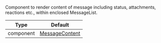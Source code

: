 Component to render content of message including status, attachments, reactions etc., within enclosed MessageList.

| Type | Default |
| - | - |
| component | [MessageContent](/reactnative/ui-components/message-content) |
